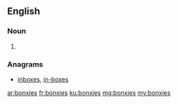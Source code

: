 ==English==

===Noun===
{{head|en|plural}}

# {{plural of|bonxie|lang=en}}

===Anagrams===
* [[inboxes#English|inboxes]], [[in-boxes#English|in-boxes]]

[[ar:bonxies]]
[[fr:bonxies]]
[[ku:bonxies]]
[[mg:bonxies]]
[[my:bonxies]]